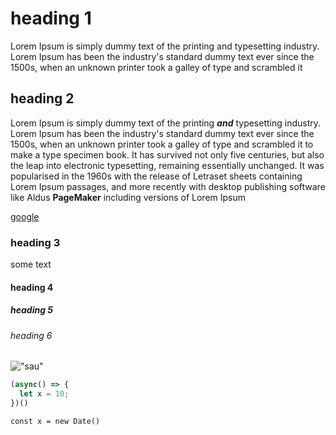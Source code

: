 # heading 1

Lorem Ipsum is simply dummy text of the printing and typesetting industry. Lorem Ipsum has been the industry's standard dummy text ever since the 1500s, when an unknown printer took a galley of type and scrambled it

## heading 2

Lorem Ipsum is simply dummy text of the printing **_and_** typesetting industry. Lorem Ipsum has been the industry's standard dummy text ever since the 1500s, when an unknown printer took a galley of type and scrambled it to make a type specimen book. It has survived not only five centuries, but also the leap into electronic typesetting, remaining essentially unchanged. It was popularised in the 1960s with the release of Letraset sheets containing Lorem Ipsum passages, and more recently with desktop publishing software like Aldus **PageMaker** including versions of Lorem Ipsum

[google](http://google.com)

### heading 3

some text

#### heading 4

##### heading 5

###### heading 6

!["sau"](http://localhost/wp2020/wp-content/uploads/2020/02/lisi_linhard.jpeg)

```javascript
(async() => {
  let x = 10;
})()
```

`const x = new Date()`